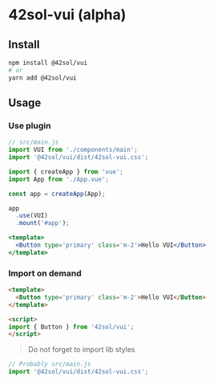 
<Meta title="Installation" />

# 42sol-vui (alpha)

## Install
```bash
npm install @42sol/vui
# or
yarn add @42sol/vui
```

## Usage

### Use plugin
```js
// src/main.js
import VUI from './components/main';
import '@42sol/vui/dist/42sol-vui.css';

import { createApp } from 'vue';
import App from './App.vue';

const app = createApp(App);

app
  .use(VUI)
  .mount('#app');
```

```jsx
<template>
  <Button type='primary' class='m-2'>Hello VUI</Button>
</template>
```

### Import on demand
```html
<template>
  <Button type='primary' class='m-2'>Hello VUI</Button>
</template>

<script>
import { Button } from '42sol/vui';
</script>
```

> Do not forget to import lib styles
```js
// Probably src/main.js
import '@42sol/vui/dist/42sol-vui.css';
```
